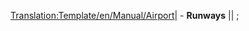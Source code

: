 <noinclude>[[Translation:Template/en/Manual/Airport]]</noinclude>|&nbsp;- '''Runways''' || {{{Runways}}};